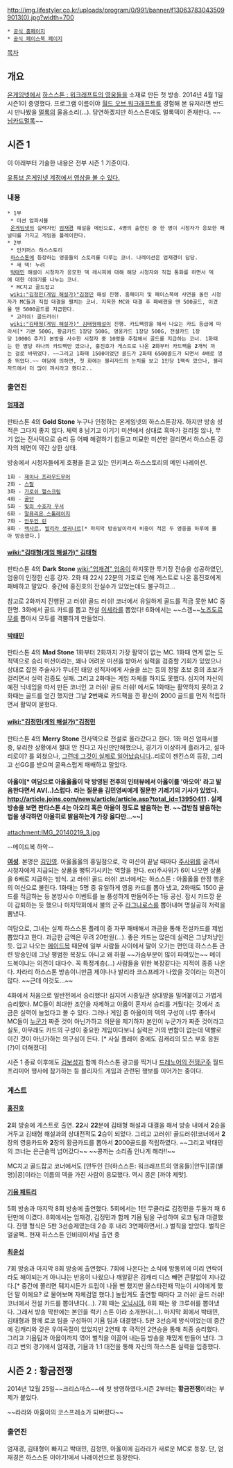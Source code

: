 http://img.lifestyler.co.kr/uploads/program/0/991/banner/f130637830435099013(0).jpg?width=700

 * [http://program.interest.me/ongamenet/aororor 공식 홈페이지]
 * [https://www.facebook.com/ognaororor?ref=ts&fref=ts 공식 페이스북 페이지]


[[목차]]

== 개요 ==
[[온게임넷]]에서 [[하스스톤 : 워크래프트의 영웅들]]을 소재로 만든 첫 방송. 2014년 4월 1일 시즌1이 종영했다. 프로그램 이름이야 [[월드 오브 워크래프트]]를 경험해 본 유저라면 반드시 만나봤을 [[멀록]]의 울음소리(…). 당연하겠지만 하스스톤에도 멀록덱이 존재한다. ~~[[님카멀|님카드멀록]]~~

== 시즌 1 ==
이 아래부터 기술한 내용은 전부 시즌 1 기준이다.

[http://www.youtube.com/playlist?list=PLWQeRMoEALvqdqeyRh0aUL8BS9uiMIuRL 유튜브 온게임넷 계정에서 영상을 볼 수 있다.]

=== 내용 ===
 * 1부
  * 미션 엄파서블
  [[온게임넷]]의 실력자인 [[엄재경]] 해설을 메인으로, 4명의 출연진 중 한 명이 시청자가 응모한 패널티를 가지고 게임을 플레이한다.
 * 2부
  * 인키퍼스 하스스토리
  [[하스스톤 : 워크래프트의 영웅들|하스스톤]]에 등장하는 영웅들의 스토리를 다루는 코너. 나레이션은 엄재경이 담당.
  * 새 덱! 누려
  [[박태민]] 해설이 시청자가 응모한 덱 레시피에 대해 해당 시청자와 직접 통화를 하면서 덱에 대한 이야기를 나누는 코너.
  * MC치고 골드잡고
  [[wiki:"김정민(게임 해설가)"김정민]] 해설 진행. 홈페이지 및 페이스북에 사연을 올린 시청자가 MC들과 직접 대결을 펼치는 코너. 지목한 MC와 대결 후 패배했을 땐 500골드, 이겼을 땐 5000골드를 지급한다.
  * 고러쉬! 골드러쉬!
  [[wiki:"김태형(게임 해설가)" 김태형]]해설이 진행. 카드팩깡을 해서 나오는 카드 등급에 따라서[* 기본 500G, 황금카드 1장당 500G, 영웅카드 1장당 500G, 전설카드 1장당 1000G 추가] 본방을 사수한 시청자 중 10명을 추첨해서 골드를 지급하는 코너. 1화때는 한 명당 하나의 카드팩만 깠으나, 홍진호가 게스트로 나온 '''2'''화부터 카드팩을 '''2'''개씩 까는 걸로 바뀌었다. ~~그리고 1화때 1500이었던 골드가 2화때 6500골드가 되면서 4배로 껑충 뛰었다.~~ 여담에 의하면, 첫 화에는 블리자드의 눈치를 보고 1인당 1팩씩 깠으나, 블리자드에서 더 많이 까시라고 했다고..

=== 출연진 ===
==== [[엄재경]] ====
판타스톤 4의 '''Gold Stone'''
누구나 인정하는 온게임넷의 하스스톤강자. 하지만 방송 성적은 그다지 좋지 않다. 체력 8 남기고 이기기 미션에서 상대로 흑마가 걸리질 않나, 무기 없는 전사덱으로 승리 등 어째 해결하기 힘들고 미묘한 미션만 걸리면서 하스스톤 강자의 체면이 약간 상한 상태.

방송에서 시청자들에게 호평을 듣고 있는 인키퍼스 하스스토리의 메인 나레이션.

 1화 - [[제이나 프라우드무어]]
 2화 - [[스랄]]
 3화 - [[가로쉬 헬스크림]]
 4화 - [[굴단]]
 5화 - [[빛의 수호자 우서]]
 6화 - [[말퓨리온 스톰레이지]]
 7화 - [[안두인 린]]
 8화 - [[렉사르]], [[발리라 생귀나르]][* 마지막 방송날이라서 비중이 적은 두 영웅을 하루에 몰아 방송했다.]

==== [[wiki:"김태형(게임 해설가)" 김태형]] ====
판타스톤 4의 '''Dark Stone'''
[[wiki:"엄재경" 엄옹]]이 하지못한 투기장 전승을 성공하였던, 엄옹이 인정한 신흥 강자. 2화 때 22시 22분의 가호로 인해 게스트로 나온 홍진호에게 패배하고 말았다. 중간에 홍진호의 잔실수가 있었는데도 불구하고...

참고로 2화까지 진행된 고 러쉬! 골드 러쉬! 코너에서 유일하게 골드를 적금 못한 MC 중 한명.
3화에서 골드 카드를 뽑고 전설 [[이세라]]를 뽑았다! 6화에서는 ~~스겜~~[[노즈도르무]]를 뽑아서 모두를 격뿜하게 만들었다.

==== [[박태민]] ====
판타스톤 4의 '''Mad Stone'''
1화부터 2화까지 가장 활약이 없는 MC. 1화때 연계 없는 도적덱으로 승리 미션이라는, 꽤나 어려운 미션을 받아서 실력을 검증할 기회가 있었으나 상대로 잡힌 주술사가 무너진 태양 성직자에게 사술을 쓰는 등의 정말 초보 중의 초보가 걸리면서 실력 검증도 실패. 그리고 2화때는 게임 자체를 하지도 못했다. 심지어 자신의 예전 닉네임을 따서 만든 코너인 고 러쉬! 골드 러쉬! 에서도 1화때는 활약하지 못하고 2화때는 골드를 얻긴 했지만 그날 '''2'''번째로 카드팩을 깐 황신이 '''2'''000 골드를 먼저 적립하면서 활약이 묻혔다.

==== [[wiki:"김정민(게임 해설가)"김정민]] ====
판타스톤 4의 '''Merry Stone'''
전사덱으로 전설로 올라갔다고 한다. 
1화 미션 엄파서블 중, 유리한 상황에서 절대 안 진다고 자신만만해했으나, 경기가 이상하게 흘러가고, 설마 리로이? 를 외쳤으나, [[그런데 그것이 실제로 일어났습니다]]..리로이 젠킨스의 등장, 그리고 선GG를 받으며 굴욕스럽게 패배하고 말았다.

==== 아옳이[* 여담으로 아옳옳옳이 막 방영된 전후의 인터뷰에서 아옳이를 '아오이' 라고 발음한다면서 AV(..)스럽다. 라는 질문을 김민영씨에게 질문한 기레기의 기사가 있었다. http://article.joins.com/news/article/article.asp?total_id=13950411 . 실제 방송을 보면 판타스톤 4는 아오리 혹은 아올이 정도로 발음하는 편. ~~겹받침 발음하는법을 생각하면 아올히로 밝음하는게 가장 옳다만...~~] ====

attachment:IMG_20140219_3.jpg

--메이드복 하악--

'''[[여성]]'''. 본명은 [[김민영]]. 아옳옳옳의 홍일점으로, 각 미션이 끝날 때마다 [[주사위]]를 굴려서 시청자에게 지급되는 상품을 뻥튀기시키는 역할을 한다. ex)주사위가 6이 나오면 상품을 6배로 지급하는 방식.
고 러쉬! 골드 러쉬! 코너에서는 하스스톤 : 아옳옳옳 한정 행운의 여신으로 불린다. 1화때는 5명 중 유일하게 영웅 카드를 뽑아 냈고, 2화때도 1500 골드를 적금하는 등 본방사수 이벤트를 늘 풍성하게 만들어주는 1등 공신. 잠시 카드깡 운이 감퇴하는 듯 했으나 마지막회에서 불의 군주 [[라그나로스]]를 뽑아내며 명실공히 저력을 뽐냈다.

여담으로, 그녀는 실제 하스스톤 플레이 중 자꾸 패배해서 과금을 통해 전설카드를 제법 뽑았다고 한다. 과금한 금액은 무려 20만원(...). 좋은 카드는 많은데 실력은 그냥저냥인 듯. 입고 나오는 [[메이드복]] 때문에 일부 사람들 사이에서 말이 오가는 편인데 하스스톤 관련 방송인데 그냥 평범한 복장도 아니고 왜 하필 ~~가슴부분이 많이 파여있는~~ 메이드복이냐는 의견이 대다수. 꼭 특정계층(...) 사람들을 위한 복장같다는 지적이 종종 나온다. 차라리 하스스톤 방송이니만큼 제이나나 발리라 코스프레가 나았을 것이라는 의견이 많다. ~~근데 이것도...~~

4화에서 처음으로 일반전에서 승리했다! 심지어 시종일관 상대방을 밀어붙이고 가볍게 승리했다. MC들이 최대한 조언을 자제하고 아옳이 혼자서 승리를 거뒀다는 것에서 조금은 실력이 늘었다고 볼 수 있다. 그러나 게임 중 아옳이의 덱의 구성이 너무 좋아서 MC들이 [[김태형(게임 해설가)|누군가]] 짜준 것이 아닌가하고 의문을 제기하자 본인이 누군가가 짜준 것이라고 실토, 아무래도 카드의 구성이 중요한 게임이다보니 실력은 거의 변함이 없는데 덱빨로 이긴 것이 아닌가하는 의구심이 든다. [* 사실 플레이 중에도 김캐리의 모스 부호 응원(?)이 더해졌다]

시즌 1 종료 이후에도 [[김보성]]과 함께 하스스톤 광고를 찍거나 [[드레노어의 전쟁군주]] 월드 프리미어 행사에 참가하는 등 블리자드 게임과 관련된 행보를 이어가는 중이다.

=== 게스트 ===
==== [[홍진호]] ====
'''2'''회 방송에 게스트로 출연. '''22'''시 '''22'''분에 김태형 해설과 대결을 해서 방송 내에서 '''2'''승을 거두고 김태형 해설과의 상대전적도 '''2'''승이 되었다. 그리고 고러쉬! 골드러쉬!코너에서 '''2'''장의 영웅카드와 '''2'''장의 황금카드를 뽑아서 '''2'''000골드를 적립하였다. ~~그리고 박태민의 코너는 은근슬쩍 넘어갔다~~ ~~콩까는 소리좀 안나게 해라!!~~

MC치고 골드잡고 코너에서도 [안두인 린(하스스톤: 워크래프트의 영웅들)|안두][콩(별명)|콩]이라는 이름의 덱을 가진 사람이 응모했다. 역시 콩은 [까야 제맛].

==== [[기욤 패트리]] ====
5회 방송과 마지막 8회 방송에 출연했다. 5회에서는 1턴 무클라로 김정민을 두둘겨 패 6턴만에 이겼다. 8회에서는 엄재경, 김정민과 함께 기욤 팀을 구성하여 로코 팀과 대결했다. 진행 형식은 5판 3선승제였는데 2승 후 내리 3연패하면서(..) 벌칙을 받았다. 벌칙은 얼굴팩.. 현재 하스스톤 인비테이셔널 출연 중

==== [[최윤섭]] ====
7회 방송과 마지막 8회 방송에 출연했다. 7회에 나온다는 소식에 방통위에 미리 연락이라도 해야되는거 아니냐는 반응이 나왔으나 깨알같은 김캐리 디스 빼면 큰탈없이 지나갔다.[* 중간에 쫄리면 뒈지시든가 드립이 나올 뻔 했지만 올스타전때 막눈이 샤이에게 했던 말 이에요? 로 물어보며 자체검열 했다.] 놀랍게도 출연할 때마다 고 러쉬! 골드 러쉬! 코너에서 전설 카드를 뽑아낸다(...). 7회 때는 [[오닉시아]], 8회 때는 왕 크루쉬를 뽑아냈다. 그래서 방송 막판에는 본인을 럭키 스톤 이라 소개한다(...). 마지막 회에서 박태민, 김태형과 함께 로코 팀을 구성하여 기욤 팀과 대결했다. 5판 3선승제 방식이었는데 중간에 김캐리와 갖은 우여곡절이 있었지만 2연패 후 극적인 2연승을 통해 최종 승리했다. 그리고 기욤팀과 아옳이까지 엮어 벌칙을 이끌어 내는등 방송을 재밌게 만들어 냈다. 그리고 번외 경기에서 엄재경, 기욤과 1:1 대전을 통해 자신의 하스스톤 실력을 입증했다.

== 시즌 2 : 황금전쟁 ==
2014년 12월 25일~~크리스마스~~에 첫 방영하였다.시즌 2부터는 '''황금전쟁'''이라는 부제가 붙었다.


~~라라와 아옳이의 코스프레쇼가 되버렸다~~
=== 출연진 ===
엄재경, 김태형이 빠지고 박태민, 김정민, 아옳이에 김라라가 새로운 MC로 등장. 단, 엄재경은 하스스톤 이야기!에서 나레이션으로 등장한다.
